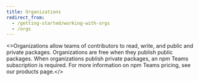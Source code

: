 ```yaml
---
title: Organizations
redirect_from:
  - /getting-started/working-with-orgs
  - /orgs
---
```


<>Organizations allow teams of contributors to read, write, and public and private packages.  Organizations are free when they publish public packages.  When organizations publish private packages, an npm Teams subscription is required. For more information on npm Teams pricing, see our <Link href="https://www.npmjs.com/pricing">products page</Link>.</>

<Index />
